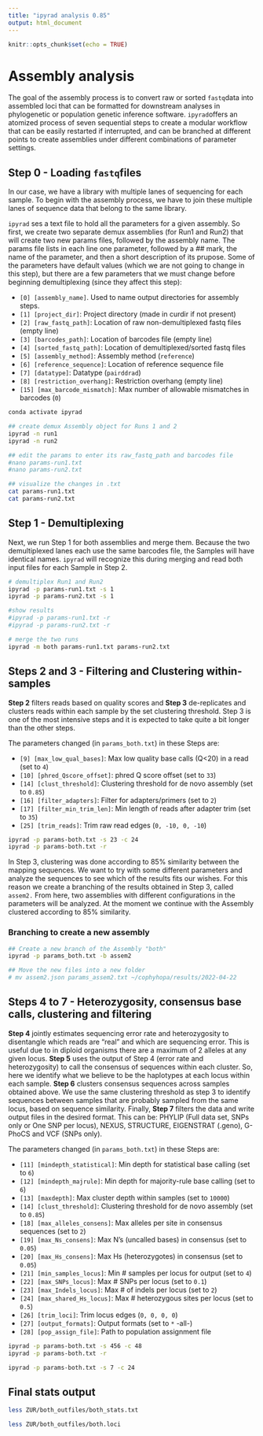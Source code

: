 ```yaml
---
title: "ipyrad analysis 0.85"
output: html_document
---
```


```r
knitr::opts_chunk$set(echo = TRUE)
```

# Assembly analysis

The goal of the assembly process is to convert raw or sorted `fastq`data into assembled loci that can be formatted for downstream analyses in phylogenetic or population genetic inference software. `ipyrad`offers an atomized process of seven sequential steps to create a modular workflow that can be easily restarted if interrupted, and can be branched at different points to create assemblies under different combinations of parameter settings.

## Step 0 - Loading `fastq`files

In our case, we have a library with multiple lanes of sequencing for each sample. To begin with the assembly process, we have to join these multiple lanes of sequence data that belong to the same library.

`ipyrad` ses a text file to hold all the parameters for a given assembly. So first, we create two separate demux assemblies (for Run1 and Run2) that will create two new params files, followed by the assembly name. The params file lists in each line one parameter, followed by a \#\# mark, the name of the parameter, and then a short description of its prupose. Some of the parameters have default values (which we are not going to change in this step), but there are a few parameters that we must change before beginning demultiplexing (since they affect this step):

-   `[0] [assembly_name]`. Used to name output directories for assembly steps.
-   `[1] [project_dir]`: Project directory (made in curdir if not present)
-   `[2] [raw_fastq_path]`: Location of raw non-demultiplexed fastq files (empty line)
-   `[3] [barcodes_path]`: Location of barcodes file (empty line)
-   `[4] [sorted_fastq_path]`: Location of demultiplexed/sorted fastq files
-   `[5] [assembly_method]`: Assembly method (`reference`)
-   `[6] [reference_sequence]`: Location of reference sequence file
-   `[7] [datatype]`: Datatype (`pairddrad`)
-   `[8] [restriction_overhang]`: Restriction overhang (empty line)
-   `[15] [max_barcode_mismatch]`: Max number of allowable mismatches in barcodes (`0`)

```bash

conda activate ipyrad

## create demux Assembly object for Runs 1 and 2
ipyrad -n run1
ipyrad -n run2

## edit the params to enter its raw_fastq_path and barcodes file
#nano params-run1.txt
#nano params-run2.txt

## visualize the changes in .txt
cat params-run1.txt
cat params-run2.txt
```

## Step 1 - Demultiplexing

Next, we run Step 1 for both assemblies and merge them. Because the two demultiplexed lanes each use the same barcodes file, the Samples will have identical names. `ipyrad` will recognize this during merging and read both input files for each Sample in Step 2.

```bash
# demultiplex Run1 and Run2
ipyrad -p params-run1.txt -s 1
ipyrad -p params-run2.txt -s 1

#show results 
#ipyrad -p params-run1.txt -r
#ipyrad -p params-run2.txt -r

# merge the two runs 
ipyrad -m both params-run1.txt params-run2.txt

```

## Steps 2 and 3 - Filtering and Clustering within-samples

**Step 2** filters reads based on quality scores and **Step 3** de-replicates and clusters reads within each sample by the set clustering threshold. Step 3 is one of the most intensive steps and it is expected to take quite a bit longer than the other steps.

The parameters changed (in `params_both.txt`) in these Steps are:

-   `[9] [max_low_qual_bases]`: Max low quality base calls (Q\<20) in a read (set to `4`)
-   `[10] [phred_Qscore_offset]`: phred Q score offset (set to `33`)
-   `[14] [clust_threshold]`: Clustering threshold for de novo assembly (set to `0.85`)
-   `[16] [filter_adapters]`: Filter for adapters/primers (set to `2`)
-   `[17] [filter_min_trim_len]`: Min length of reads after adapter trim (set to `35`)
-   `[25] [trim_reads]`: Trim raw read edges (`0, -10, 0, -10`)

```bash
ipyrad -p params-both.txt -s 23 -c 24
ipyrad -p params-both.txt -r
```

In Step 3, clustering was done according to 85% similarity between the mapping sequences. We want to try with some different parameters and analyze the sequences to see which of the results fits our wishes. For this reason we create a branching of the results obtained in Step 3, called `assem2.` From here, two assemblies with different configurations in the parameters will be analyzed. At the moment we continue with the Assembly clustered according to 85% similarity.

### Branching to create a new assembly

```bash

## Create a new branch of the Assembly "both"
ipyrad -p params_both.txt -b assem2

## Move the new files into a new folder
# mv assem2.json params_assem2.txt ~/cophyhopa/results/2022-04-22
```

## Steps 4 to 7 - Heterozygosity, consensus base calls, clustering and filtering

**Step 4** jointly estimates sequencing error rate and heterozygosity to disentangle which reads are "real" and which are sequencing error. This is useful due to in diploid organisms there are a maximum of 2 alleles at any given locus. **Step 5** uses the output of Step 4 (error rate and heterozygosity) to call the consensus of sequences within each cluster. So, here we identify what we believe to be the haplotypes at each locus within each sample. **Step 6** clusters consensus sequences across samples obtained above. We use the same clustering threshold as step 3 to identify sequences between samples that are probably sampled from the same locus, based on sequence similarity. Finally, **Step 7** filters the data and write output files in the desired format. This can be: PHYLIP (Full data set, SNPs only or One SNP per locus), NEXUS, STRUCTURE, EIGENSTRAT (.geno), G-PhoCS and VCF (SNPs only).

The parameters changed (in `params_both.txt`) in these Steps are:

-   `[11] [mindepth_statistical]`: Min depth for statistical base calling (set to `6`)
-   `[12] [mindepth_majrule]`: Min depth for majority-rule base calling (set to `6`)
-   `[13] [maxdepth]`: Max cluster depth within samples (set to `10000`)
-   `[14] [clust_threshold]`: Clustering threshold for de novo assembly (set to `0.85`)
-   `[18] [max_alleles_consens]`: Max alleles per site in consensus sequences (set to `2`)
-   `[19] [max_Ns_consens]`: Max N's (uncalled bases) in consensus (set to `0.05`)
-   `[20] [max_Hs_consens]`: Max Hs (heterozygotes) in consensus (set to `0.05`)
-   `[21] [min_samples_locus]`: Min \# samples per locus for output (set to `4`)
-   `[22] [max_SNPs_locus]`: Max \# SNPs per locus (set to `0.1`)
-   `[23] [max_Indels_locus]`: Max \# of indels per locus (set to `2`)
-   `[24] [max_shared_Hs_locus]`: Max \# heterozygous sites per locus (set to `0.5`)
-   `[26] [trim_loci]`: Trim locus edges (`0, 0, 0, 0`)
-   `[27] [output_formats]`: Output formats (set to `*` -all-)
-   `[28] [pop_assign_file]`: Path to population assignment file

```bash
ipyrad -p params-both.txt -s 456 -c 48
ipyrad -p params-both.txt -r

ipyrad -p params-both.txt -s 7 -c 24
```

## Final stats output

```bash
less ZUR/both_outfiles/both_stats.txt

less ZUR/both_outfiles/both.loci

```
